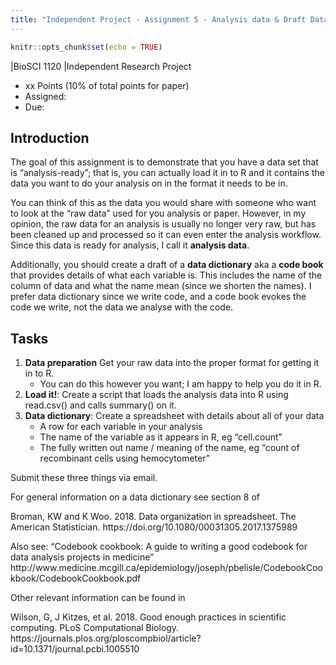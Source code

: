 ```yaml
---
title: "Independent Project - Assignment 5 - Analysis data & Draft Data Dictionary"
---
```


```r
knitr::opts_chunk$set(echo = TRUE)
```

|BioSCI 1120
|Independent Research Project 

* xx Points (10% of total points for paper)
* Assigned: 
* Due:


## Introduction

The goal of this assignment is to demonstrate that you have a data set that is "analysis-ready"; that is, you can actually load it in to R and it contains the data you want to do your analysis on in the format it needs to be in.  

You can think of this as the data you would share with someone who want to look at the "raw data" used for you analysis or paper.  However, in my opinion, the raw data for an analysis is usually no longer very raw, but has been cleaned up and processed so it can even enter the analysis workflow.  Since this data is ready for analysis, I call it **analysis data**. 

Additionally, you should create a draft of a **data dictionary** aka a **code book** that provides details of what each variable is.  This includes the name of the column of data and what the name mean (since we shorten the names).  I prefer data dictionary since we write code, and a code book evokes the code we write, not the data we analyse with the code.


## Tasks

1. **Data preparation** Get your raw data into the proper format for getting it in to R.  
    + You can do this however you want; I am happy to help you do it in R.
1. **Load it!**: Create a script that loads the analysis data into R using read.csv() and calls summary() on it.
1. **Data dictionary**: Create a spreadsheet with details about all of your data
    + A row for each variable in your analysis 
    + The name of the variable as it appears in R, eg "cell.count"
    + The fully written out name / meaning of the name, eg "count of recombinant cells using hemocytometer"


Submit these three things via email.


For general information on a data dictionary see section 8 of 

Broman, KW and K Woo.  2018. Data organization in spreadsheet.  The American Statistician. https://doi.org/10.1080/00031305.2017.1375989

Also see: 
"Codebook cookbook: A guide to writing a good codebook for data analysis projects in medicine"
http://www.medicine.mcgill.ca/epidemiology/joseph/pbelisle/CodebookCookbook/CodebookCookbook.pdf

Other relevant information can be found in

Wilson, G, J Kitzes, et al.  2018. Good enough practices in scientific computing.  PLoS Computational Biology.
https://journals.plos.org/ploscompbiol/article?id=10.1371/journal.pcbi.1005510

